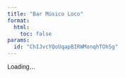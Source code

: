 ```yaml
---
title: "Bar Músico Loco"
format:
  html:
    toc: false
params:
  id: "ChIJvcYQoUqapBIRWMonqhTOh5g"
---
```


<link href="https://fonts.googleapis.com/css2?family=Savate&display=swap" rel="stylesheet">

<link href="https://fonts.googleapis.com/css2?family=Savate&display=swap" rel="stylesheet">
<link href="https://cdn.jsdelivr.net/npm/@tabler/icons-webfont@latest/tabler-icons.min.css" rel="stylesheet">


<style>
  :root{ --burdeos:#800000; --gris-claro:#f7f5f5; --borde:#e6e6e6; }
  body{ font-family:'Savate', sans-serif; }
  .center-wrap{ max-width:1100px; margin:0 auto; padding:1rem 1.25rem; }
  .center-hero h1{
    margin: 0 0 .6rem 0;
    font-size: clamp(1.7rem, 2.6vw, 2.2rem);
    line-height: 1.2;
  }
  .center-sub{ color:#555; margin:.2rem 0 1rem 0; }
  .cta-row{
    display:flex;
    flex-direction: column;   /* stack vertically */
    align-items: flex-start;  /* keep natural width */
    gap:.6rem;
    margin:.4rem 0 1rem;
  }

  /* new: smaller button style */
  .btn.small{
    padding:.42rem .7rem;     /* smaller padding */
    font-size:.92rem;         /* slightly smaller text */
    border-radius:8px;        /* a bit tighter corner */
  }
  .btn{ background:var(--burdeos); color:#fff; border:none; border-radius:10px; padding:.55rem .9rem; font-weight:700; text-decoration:none; display:inline-block; }
  .btn.outline{ background:#fff; color:var(--burdeos); border:1px solid var(--burdeos); }
  .btn:hover{ filter:brightness(.95); }
  .grid{ display:grid; grid-template-columns: 1.25fr .75fr; gap:1.2rem; align-items:start; }
  .card{ background:var(--gris-claro); border:1px solid var(--borde); border-radius:14px; padding:1rem 1.2rem; box-shadow:0 2px 6px rgba(0,0,0,.05); }
  .section-title{ margin:.2rem 0 .6rem; font-size:1.1rem; }
  .chips{ display:flex; flex-wrap:wrap; gap:.5rem; margin:.4rem 0 .8rem; }
  .chip{ background:#fff; border:1px solid var(--borde); border-radius:999px; padding:.25rem .65rem; font-size:.95rem; }
  .meta-list{
    list-style: none;
    margin: 0;
    padding-left: 0;
  }
  @media(max-width: 900px){ .grid{ grid-template-columns: 1fr; } }

  .crumbs{ font-size:.95rem; color:#666; margin:.25rem 0 1rem; }
  .crumbs a{ color: inherit; text-decoration: none; }
  .crumbs a:hover{ text-decoration: underline; }

  .btn .icon{ 
  font-size:1.05em; 
  line-height:0; 
  margin-right:.45rem; 
  vertical-align:-0.1em; 
  display:inline-block; 
}
/* optional brand color — remove if you want to keep burgundy */
.btn.whatsapp{ background:#25D366; color:#fff; }
.btn.whatsapp.outline{ background:#fff; color:#25D366; border:1px solid #25D366; }



</style>

<div id="centerInfo">Loading...</div>

<script>
document.addEventListener('DOMContentLoaded', async () => {
  const centerId = "ChIJvcYQoUqapBIRWMonqhTOh5g"; // this is the place_id
  const container = document.getElementById("centerInfo");

  // Detect relative base if page lives under /centers/
  const BASE = location.pathname.includes('/centers/') ? '..' : '.';

  // Adjust this path if you rename your data file (encoded for spaces)
  const CENTERS_URL = `${BASE}/data/centers_with_google_maps_and_website_information.json`;

  // ----- helpers -----
  const domainFromUrl = (u) => {
    try { return new URL(u).hostname.replace(/^www\./,''); } catch { return u || ''; }
  };
  const asArray = (v) => Array.isArray(v) ? v : (v ? [v] : []);
  const toChips = (val) => {
    // category may be array or comma-separated string
    let arr = Array.isArray(val) ? val : (typeof val === 'string' ? val.split(',') : []);
    arr = arr.map(x => String(x).trim()).filter(Boolean);
    return arr.length ? arr.map(s => `<span class="chip">${s}</span>`).join('') : '—';
  };
  const cleanPhone = (p) => (p || '').toString().replace(/[^\d+]/g, '');
  const waLink = (p) => {
    const digits = cleanPhone(p).replace(/^00/, ''); // handle 00XX
    if (!digits) return '';
    // WhatsApp requires full international number, e.g. 349XXXXXXXX
    return `https://wa.me/${digits.replace(/^\+/, '')}`;
  };
  const gmapsLink = (c) => {
    if (c.url) return c.url; // Google Maps share URL if present
    if (c.google_maps) return c.google_maps;
    if (Number.isFinite(+c.lat) && Number.isFinite(+c.lng) && c.place_id) {
      return `https://www.google.com/maps/search/?api=1&query=${encodeURIComponent(c.lat + ',' + c.lng)}&query_place_id=${encodeURIComponent(c.place_id)}`;
    }
    // Fallback: search by name + city
    const q = [c.name, c.city].filter(Boolean).join(' ');
    return `https://www.google.com/maps/search/?api=1&query=${encodeURIComponent(q)}`;
  };
  const normalizeCenter = (c) => {
    // keep original fields but provide safe fallbacks
    return {
      place_id: c.place_id || c.id || '',
      name: c.name || '',
      city: c.city,
      address: c.address || c.formatted_address || '',
      website: c.website || c.url_website || '',
      url: c.url || c.google_maps || '',
      category: c.category, // could be array or string
      phone: c.phone || c.formatted_phone || c.international_phone_number || '',
      whatsapp: c.whatsapp || c.whatsApp || c.whatsapp_number || '',
      hours: c.hours || c.opening_hours || c.opening_hours_text || [],
      lat: Number(c.lat),
      lng: Number(c.lng),
      description: c.description || '',
      editorial: c.editorial_summary_overview
                || (c.editorial_summary && c.editorial_summary.overview) || '',
      editorialLang: c.editorial_summary_language
                || (c.editorial_summary && c.editorial_summary.language) || ''
    };
  };
  const renderHours = (h) => {
    const arr = Array.isArray(h) ? h : (typeof h === 'string' ? h.split(/\r?\n|;+/) : []);
    const lines = arr.map(s => s.trim()).filter(Boolean);
    return lines.length ? `<ul class="meta-list">${lines.map(s => `<li>${s}</li>`).join('')}</ul>` : '—';
  };

  try {
    const res = await fetch(CENTERS_URL);
    if (!res.ok) throw new Error(`Fetch failed: ${res.status}`);
    const raw = await res.json();
    const centers = raw.map(normalizeCenter);

    // find by place_id
    const center = centers.find(c => c.place_id === centerId);
    if (!center) {
      container.innerHTML = `<div class='center-wrap'><div class='card'><p>Center not found (id: ${centerId}).</p></div></div>`;
      return;
    }

    const mapsHref = gmapsLink(center);
    const websiteHost = center.website ? domainFromUrl(center.website) : '';


// <h1>${center.name || 'Centro'}</h1>
//           <div class="center-sub">
//             ${center.address ? center.address : (center.city || '')}
//           </div>

    container.innerHTML = `
      <div class="center-wrap">
        <div class="center-hero">
          
          <div class="cta-row">
            ${center.website ? `<a class="btn small" href="${center.website}" target="_blank" rel="noopener">Visita el sitio web de la tienda</a>` : ``}
            <a class="btn small" href="${mapsHref}" target="_blank" rel="noopener">Ver en Google Maps</a>
            ${center.whatsapp ? `<a class="btn small whatsapp" href="${waLink(center.whatsapp)}" target="_blank" rel="noopener">
            <i class="ti ti-brand-whatsapp icon" aria-hidden="true"></i> WhatsApp </a>` : ``}
          </div>
        </div>

        <div class="grid">
          <div class="card">
            <h3 class="section-title">Descripción del sitio</h3>

            ${
              center.editorial
                ? `<p>${center.editorial}</p>`
                : (center.description
                    ? `<p>${center.description}</p>`
                    : `<p>Welcome to the page for ${center.name}${center.city ? ' in ' + center.city : ''}.</p>`
                  )
            }

            <h3 class="section-title">Category</h3>
            <div class="chips">
              ${toChips(center.category)}
            </div>

            <h3 class="section-title">Hours</h3>
            ${renderHours(center.hours)}
          </div>

          <div class="card">
            <h3 class="section-title">Details</h3>
            <ul class="meta-list">
              ${center.city ? `<li>📍 ${center.city}</li>` : ``}
              ${center.address ? `<li>🏠 ${center.address}</li>` : ``}
              ${center.phone ? `<li>📞 ${center.phone}</li>` : ``}
            </ul>
          </div>
        </div>
      </div>
    `;
  } catch (err) {
    console.error('[center page] Error:', err);
    container.innerHTML = "<div class='center-wrap'><div class='card'><p>Error loading data.</p></div></div>";
  }
});
</script>

